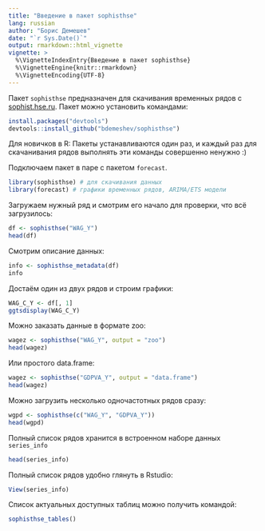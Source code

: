 ```yaml
---
title: "Введение в пакет sophisthse"
lang: russian
author: "Борис Демешев"
date: "`r Sys.Date()`"
output: rmarkdown::html_vignette
vignette: >
  %\VignetteIndexEntry{Введение в пакет sophisthse}
  %\VignetteEngine{knitr::rmarkdown}
  %\VignetteEncoding{UTF-8}
---
```


Пакет `sophisthse` предназначен для скачивания временных рядов с [sophist.hse.ru](http://sophist.hse.ru/). Пакет можно установить командами:
```r
install.packages("devtools")
devtools::install_github("bdemeshev/sophisthse")
```
Для новичков в R: Пакеты устанавливаются один раз, и каждый раз для скачанивания рядов выполнять эти команды совершенно ненужно :)


Подключаем пакет в паре с пакетом `forecast`.
```r
library(sophisthse) # для скачивания данных
library(forecast) # графики временных рядов, ARIMA/ETS модели
```

Загружаем нужный ряд и смотрим его начало для проверки, что всё загрузилось:
```r
df <- sophisthse("WAG_Y")
head(df)
```


Смотрим описание данных:
```r
info <- sophisthse_metadata(df)
info
```

Достаём один из двух рядов и строим графики:
```r
WAG_C_Y <- df[, 1]
ggtsdisplay(WAG_C_Y)
```


Можно заказать данные в формате zoo:
```r
wagez <- sophisthse("WAG_Y", output = "zoo")
head(wagez)
```

Или простого data.frame:
```r
wagez <- sophisthse("GDPVA_Y", output = "data.frame")
head(wagez)
```

Можно загрузить несколько одночастотных рядов сразу:
```r
wgpd <- sophisthse(c("WAG_Y", "GDPVA_Y"))
head(wgpd)
```



Полный список рядов хранится в встроенном наборе данных `series_info`
```r
head(series_info)
```


Полный список рядов удобно глянуть в Rstudio:
```r
View(series_info)
```


Список актуальных доступных таблиц можно получить командой:
```r
sophisthse_tables()
```

